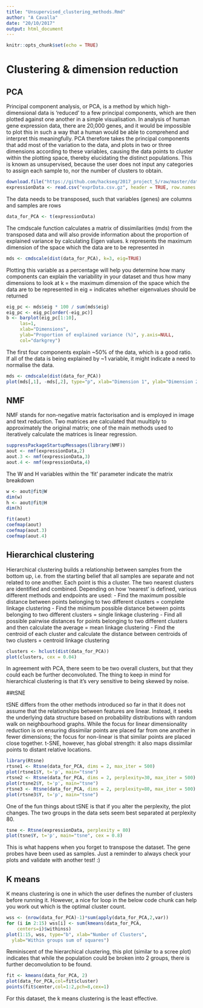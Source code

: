 ```yaml
---
title: "Unsupervised_clustering_methods.Rmd"
author: "A Cavalla"
date: "20/10/2017"
output: html_document
---
```


```r
knitr::opts_chunk$set(echo = TRUE)
```

# Clustering & dimension reduction
## PCA

Principal component analysis, or PCA, is a method by which high-dimensional data is 'reduced' to a few principal components, which are then plotted against one another in a simple visualisation. In analysis of human gene expression data, there are 20,000 genes, and it would be impossible to plot this in such a way that a human would be able to comprehend and interpret this meaningfully. PCA therefore takes the principal components that add most of the variation to the data, and plots in two or three dimensions according to these variables, causing the data points to cluster within the plotting space, thereby elucidating the distinct populations. This is known as unsupervised, because the user does not input any categories to assign each sample to, nor the number of clusters to obtain.

```r
download.file("https://github.com/hackseq/2017_project_5/raw/master/data/exprData.csv.gz", "exprData.csv.gz")
expressionData <- read.csv("exprData.csv.gz", header = TRUE, row.names = 1, fill = TRUE)
```

The data needs to be transposed, such that variables (genes) are columns and samples are rows

```r
data_for_PCA <- t(expressionData)
```

The cmdscale function calculates a matrix of dissimilarities (mds) from the transposed data and will also provide information about the proportion of explained variance by calculating Eigen values. k represents the maximum dimension of the space which the data are to be represented in

```r
mds <- cmdscale(dist(data_for_PCA), k=3, eig=TRUE)  
```

Plotting this variable as a percentage will help you determine how many components can explain the variability in your dataset and thus how many dimensions to look at
k = the maximum dimension of the space which the data are to be represented in
eig = indicates whether eigenvalues should be returned

```r
eig_pc <- mds$eig * 100 / sum(mds$eig)
eig_pc <- eig_pc[order(-eig_pc)]
b <- barplot(eig_pc[1:10],
     las=1,
     xlab="Dimensions", 
     ylab="Proportion of explained variance (%)", y.axis=NULL,
     col="darkgrey")
```

The first four components explain ~50% of the data, which is a good ratio. If all of the data is being explained by ~1 variable, it might indicate a need to normalise the data.

```r
mds <- cmdscale(dist(data_for_PCA))
plot(mds[,1], -mds[,2], type="p", xlab="Dimension 1", ylab="Dimension 2", main="", cex = 0.8)
```



## NMF

NMF stands for non-negative matrix factorisation and is employed in image and text reduction. Two matrices are calculated that muultiply to approximately the original matrix; one of the main methods used to iteratively calculate the matrices is linear regression.

```r
suppressPackageStartupMessages(library(NMF)) 
aout <- nmf(expressionData,2)
aout.3 <- nmf(expressionData,3)
aout.4 <- nmf(expressionData,4)
```

The W and H variables within the 'fit' parameter indicate the matrix breakdown

```r
w <- aout@fit@W
dim(w)
h <- aout@fit@H
dim(h)

fit(aout)
coefmap(aout)
coefmap(aout.3)
coefmap(aout.4)
```


## Hierarchical clustering

Hierarchical clustering builds a relationship between samples from the bottom up, i.e. from the starting belief that all samples are separate and not related to one another. Each point is this a cluster. The two nearest clusters are identified and combined. Depending on how 'nearest' is defined, various different methods and endpoints are used:
- Find the maximum possible distance between points belonging to two different clusters = complete linkage clustering
- Find the minimum possible distance between points belonging to two different clusters = single linkage clustering
- Find all possible pairwise distances for points belonging to two different clusters and then calculate the average = mean linkage clustering
- Find the centroid of each cluster and calculate the distance between centroids of two clusters = centroid linkage clustering

```r
clusters <- hclust(dist(data_for_PCA))
plot(clusters, cex = 0.04)
```

In agreement with PCA, there seem to be two overall clusters, but that they could each be further deconvoluted. The thing to keep in mind for hierarchical clustering is that it's very sensitive to being skewed by noise.

##tSNE

tSNE differs from the other methods introduced so far in that it does not assume that the relationships between features are linear. Instead, it seeks the underlying data structure based on probability distributions with random walk on neighbourhood graphs. While the focus for linear dimensionality reduction is on ensuring dissimilar points are placed far from one another in fewer dimensions; the focus for non-linear is that similar points are placed close together. t-SNE, however, has global strength: it also maps dissimilar points to distant relative locations.

```r
library(Rtsne)
rtsne1 <- Rtsne(data_for_PCA, dims = 2, max_iter = 500)
plot(rtsne1$Y, t='p', main="tsne")
rtsne2 <- Rtsne(data_for_PCA, dims = 2, perplexity=30, max_iter = 500)
plot(rtsne2$Y, t='p', main="tsne")
rtsne3 <- Rtsne(data_for_PCA, dims = 2, perplexity=80, max_iter = 500)
plot(rtsne3$Y, t='p', main="tsne")
```


One of the fun things about tSNE is that if you alter the perplexity, the plot changes. The two groups in the data sets seem best separated at perplexity 80.

```r
tsne <- Rtsne(expressionData, perplexity = 80)
plot(tsne$Y, t='p', main="tsne", cex = 0.8)
```

This is what happens when you forget to transpose the dataset. The gene probes have been used as samples. Just a reminder to always check your plots and validate with another test! :)

## K means
K means clustering is one in which the user defines the number of clusters before running it. However, a nice for loop in the below code chunk can help you work out which is the optimal cluster count. 
```r
wss <- (nrow(data_for_PCA)-1)*sum(apply(data_for_PCA,2,var))
for (i in 2:15) wss[i] <- sum(kmeans(data_for_PCA, 
  	centers=i)$withinss)
plot(1:15, wss, type="b", xlab="Number of Clusters",
  ylab="Within groups sum of squares")

```

Reminiscent of the hierarchical clustering, this plot (similar to a scree plot) indicates that while the population could be broken into 2 groups, there is further deconvolution to be found. 

```r
fit <- kmeans(data_for_PCA, 2) 
plot(data_for_PCA,col=fit$cluster)
points(fit$center,col=1:2,pch=8,cex=1)
```


For this dataset, the k means clustering is the least effective.
